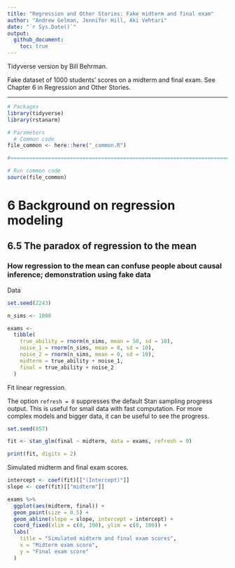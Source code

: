 ```yaml
---
title: "Regression and Other Stories: Fake midterm and final exam"
author: "Andrew Gelman, Jennifer Hill, Aki Vehtari"
date: "`r Sys.Date()`"
output:
  github_document:
    toc: true
---
```

Tidyverse version by Bill Behrman.

Fake dataset of 1000 students' scores on a midterm and final
exam. See Chapter 6 in Regression and Other Stories.

-------------

```r
# Packages
library(tidyverse)
library(rstanarm)

# Parameters
  # Common code
file_common <- here::here("_common.R")

#===============================================================================

# Run common code
source(file_common)
```

# 6 Background on regression modeling

## 6.5 The paradox of regression to the mean

### How regression to the mean can confuse people about causal inference; demonstration using fake data

Data

```r
set.seed(2243)

n_sims <- 1000

exams <- 
  tibble(
    true_ability = rnorm(n_sims, mean = 50, sd = 10),
    noise_1 = rnorm(n_sims, mean = 0, sd = 10),
    noise_2 = rnorm(n_sims, mean = 0, sd = 10),
    midterm = true_ability + noise_1,
    final = true_ability + noise_2
  )
```

Fit linear regression.

The option `refresh = 0` suppresses the default Stan sampling progress output. This is useful for small data with fast computation. For more complex models and bigger data, it can be useful to see the progress.

```r
set.seed(857)

fit <- stan_glm(final ~ midterm, data = exams, refresh = 0)

print(fit, digits = 2)
```

Simulated midterm and final exam scores.

```r
intercept <- coef(fit)[["(Intercept)"]]
slope <- coef(fit)[["midterm"]]

exams %>% 
  ggplot(aes(midterm, final)) +
  geom_point(size = 0.5) +
  geom_abline(slope = slope, intercept = intercept) +
  coord_fixed(xlim = c(0, 100), ylim = c(0, 100)) +
  labs(
    title = "Simulated midterm and final exam scores",
    x = "Midterm exam score",
    y = "Final exam score"
  )
```


